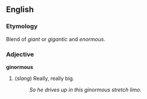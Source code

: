 ==English==

===Etymology===
Blend of ''giant'' or ''gigantic'' and ''enormous''.

===Adjective===
'''ginormous'''

# (''slang'') Really, really big.
#: ''So he drives up in this ginormous stretch limo.''